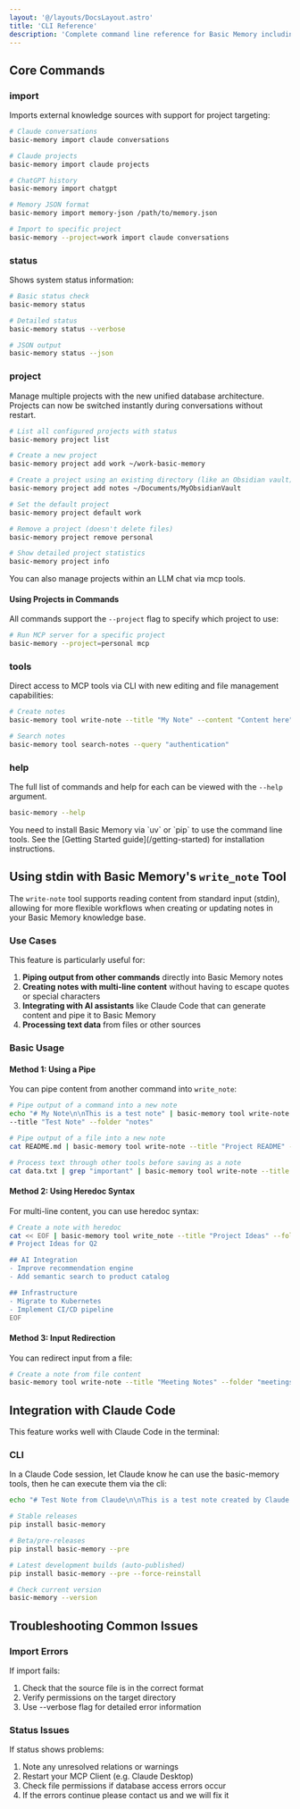 ```yaml
---
layout: '@/layouts/DocsLayout.astro'
title: 'CLI Reference'
description: 'Complete command line reference for Basic Memory including auth, import, project management, and tool commands'
---
```



## Core Commands

### import

Imports external knowledge sources with support for project targeting:

```bash
# Claude conversations
basic-memory import claude conversations

# Claude projects
basic-memory import claude projects

# ChatGPT history
basic-memory import chatgpt

# Memory JSON format
basic-memory import memory-json /path/to/memory.json

# Import to specific project
basic-memory --project=work import claude conversations
```



### status

Shows system status information:

```bash
# Basic status check
basic-memory status

# Detailed status
basic-memory status --verbose

# JSON output
basic-memory status --json
```

### project

Manage multiple projects with the new unified database architecture. Projects can now be switched instantly during conversations without restart.

```bash
# List all configured projects with status
basic-memory project list

# Create a new project
basic-memory project add work ~/work-basic-memory

# Create a project using an existing directory (like an Obsidian vault)
basic-memory project add notes ~/Documents/MyObsidianVault

# Set the default project
basic-memory project default work

# Remove a project (doesn't delete files)
basic-memory project remove personal

# Show detailed project statistics
basic-memory project info
```

<Info>
You can also manage projects within an LLM chat via mcp tools.
</Info>


#### Using Projects in Commands

All commands support the `--project` flag to specify which project to use:

```bash
# Run MCP server for a specific project
basic-memory --project=personal mcp
```

### tools

Direct access to MCP tools via CLI with new editing and file management capabilities:

```bash
# Create notes
basic-memory tool write-note --title "My Note" --content "Content here"

# Search notes
basic-memory tool search-notes --query "authentication"
```

### help

The full list of commands and help for each can be viewed with the `--help` argument.

```bash
basic-memory --help
```


<Warning>
You need to install Basic Memory via `uv` or `pip` to use the command line tools. See the [Getting Started guide](/getting-started) for installation instructions.
</Warning>

## Using stdin with Basic Memory's `write_note` Tool

The `write-note` tool supports reading content from standard input (stdin), allowing for more flexible workflows when creating or updating notes in your Basic Memory knowledge base.

### Use Cases

This feature is particularly useful for:

1. **Piping output from other commands** directly into Basic Memory notes
2. **Creating notes with multi-line content** without having to escape quotes or special characters
3. **Integrating with AI assistants** like Claude Code that can generate content and pipe it to Basic Memory
4. **Processing text data** from files or other sources

### Basic Usage

#### Method 1: Using a Pipe

You can pipe content from another command into `write_note`:

```bash
# Pipe output of a command into a new note
echo "# My Note\n\nThis is a test note" | basic-memory tool write-note \
--title "Test Note" --folder "notes"

# Pipe output of a file into a new note
cat README.md | basic-memory tool write-note --title "Project README" --folder "documentation"

# Process text through other tools before saving as a note
cat data.txt | grep "important" | basic-memory tool write-note --title "Important Data" --folder "data"
```

#### Method 2: Using Heredoc Syntax

For multi-line content, you can use heredoc syntax:

```bash
# Create a note with heredoc
cat << EOF | basic-memory tool write_note --title "Project Ideas" --folder "projects"
# Project Ideas for Q2

## AI Integration
- Improve recommendation engine
- Add semantic search to product catalog

## Infrastructure
- Migrate to Kubernetes
- Implement CI/CD pipeline
EOF
```

#### Method 3: Input Redirection

You can redirect input from a file:

```bash
# Create a note from file content
basic-memory tool write-note --title "Meeting Notes" --folder "meetings" < meeting_notes.md
```

## Integration with Claude Code

This feature works well with Claude Code in the terminal:

### CLI

In a Claude Code session, let Claude know he can use the basic-memory tools, then he can execute them via the cli:

```bash
echo "# Test Note from Claude\n\nThis is a test note created by Claude to test the stdin functionality." | basic-memory tool write-note --title "Claude Test Note" --folder "test" --tags "test" --tags "claude"
```


```bash
# Stable releases
pip install basic-memory

# Beta/pre-releases
pip install basic-memory --pre

# Latest development builds (auto-published)
pip install basic-memory --pre --force-reinstall

# Check current version
basic-memory --version
```

## Troubleshooting Common Issues

### Import Errors

If import fails:

1. Check that the source file is in the correct format
2. Verify permissions on the target directory
3. Use --verbose flag for detailed error information

### Status Issues

If status shows problems:

1. Note any unresolved relations or warnings
2. Restart your MCP Client (e.g. Claude Desktop)
3. Check file permissions if database access errors occur
4. If the errors continue please contact us and we will fix it
